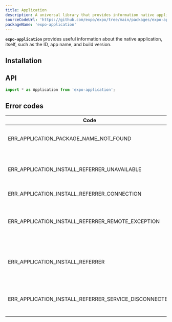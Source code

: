 ```yaml
---
title: Application
description: A universal library that provides information native application's ID, app name and build version at runtime.
sourceCodeUrl: 'https://github.com/expo/expo/tree/main/packages/expo-application'
packageName: 'expo-application'
---
```



**`expo-application`** provides useful information about the native application, itself, such as the ID, app name, and build version.

<PlatformsSection android emulator ios simulator web />

## Installation

<APIInstallSection />

## API

```js
import * as Application from 'expo-application';
```

<APISection packageName="expo-application" apiName="Application" />

## Error codes

| Code                                                  | Description                                                                                                                                                                                                                                                                                                                                                                                                    |
| ----------------------------------------------------- | -------------------------------------------------------------------------------------------------------------------------------------------------------------------------------------------------------------------------------------------------------------------------------------------------------------------------------------------------------------------------------------------------------------- |
| ERR_APPLICATION_PACKAGE_NAME_NOT_FOUND                | Error code thrown by `getInstallationTimeAsync` and `getLastUpdateTimeAsync`. This may be thrown if the package information or package name could not be retrieved.                                                                                                                                                                                                                                            |
| ERR_APPLICATION_INSTALL_REFERRER_UNAVAILABLE          | The current Play Store app doesn't provide the installation referrer API, or the Play Store may not be installed. This error code may come up when testing on an AVD that doesn't come with the Play Store pre-installed, such as the Google Pixel 3 and Nexus 6.                                                                                                                                              |
| ERR_APPLICATION_INSTALL_REFERRER_CONNECTION           | A connection could not be established to the Google Play Store.                                                                                                                                                                                                                                                                                                                                                |
| ERR_APPLICATION_INSTALL_REFERRER_REMOTE_EXCEPTION     | A `RemoteException` was thrown after a connection was established to the Play Store. This may happen if the process hosting the remote object is no longer available, which usually means the process crashed. See https://stackoverflow.com/questions/3156389/android-remoteexceptions-and-services.                                                                                                          |
| ERR_APPLICATION_INSTALL_REFERRER                      | General default case error code for the `getInstallReferrerAsync` method. This error code will be thrown if an exception occurred when getting the install referrer, but the exception was none of the more precise errors. The [`responseCode`](https://developer.android.com/reference/com/android/installreferrer/api/InstallReferrerClient.InstallReferrerResponse.html) is provided along with the error. |
| ERR_APPLICATION_INSTALL_REFERRER_SERVICE_DISCONNECTED | Connection to the install referrer service was lost. This error is thrown when an attempt was made to connect and set up the install referrer service, but the connection was lost. See the [Android documentation](https://developer.android.com/reference/com/android/installreferrer/api/InstallReferrerStateListener) for more information.                                                                |

